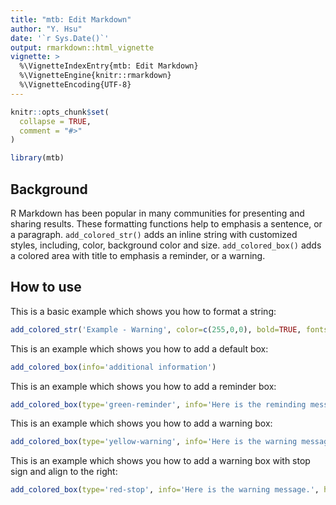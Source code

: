 ---
title: "mtb: Edit Markdown"
author: "Y. Hsu"
date: '`r Sys.Date()`'
output: rmarkdown::html_vignette
vignette: >
  %\VignetteIndexEntry{mtb: Edit Markdown}
  %\VignetteEngine{knitr::rmarkdown}
  %\VignetteEncoding{UTF-8}
---

```{r, include = FALSE}
knitr::opts_chunk$set(
  collapse = TRUE,
  comment = "#>"
)
```

```{r setup}
library(mtb)
```

## Background

R Markdown has been popular in many communities for presenting and sharing results. 
These formatting functions help to emphasis a sentence, or a paragraph.
`add_colored_str()` adds an inline string with customized styles, including, color, background color and size.
`add_colored_box()` adds a colored area with title to emphasis a reminder, or a warning.

## How to use

This is a basic example which shows you how to format a string:

```{r example_rmd_1}
add_colored_str('Example - Warning', color=c(255,0,0), bold=TRUE, fontsize=1.5)
```

This is an example which shows you how to add a default box:

```{r example_rmd_2}
add_colored_box(info='additional information')
```

This is an example which shows you how to add a reminder box:

```{r example_rmd_3}
add_colored_box(type='green-reminder', info='Here is the reminding message.', width=0.7)
```

This is an example which shows you how to add a warning box:

```{r example_rmd_4}
add_colored_box(type='yellow-warning', info='Here is the warning message.', width=0.9)
```

This is an example which shows you how to add a warning box with stop sign and align to the right:

```{r example_rmd_5}
add_colored_box(type='red-stop', info='Here is the warning message.', halign='r', width=0.2)
```
